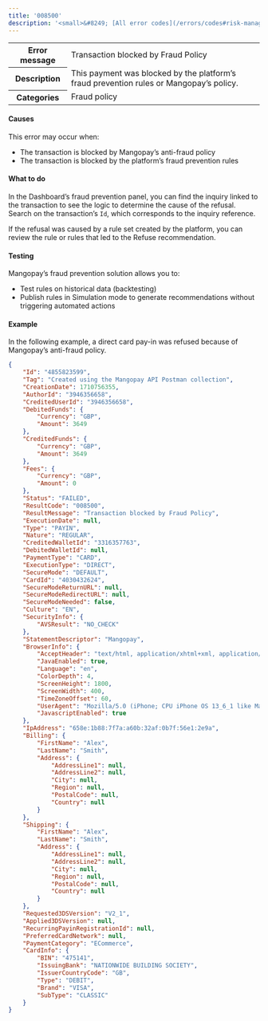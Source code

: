 ```yaml
---
title: '008500'  
description: '<small>&#8249; [All error codes](/errors/codes#risk-management)</small>'
---
```

  
<table>
    <tbody>
        <tr>
            <th class="header"><strong>Error message</strong></th>
            <td class="table-content">Transaction blocked by Fraud Policy</td>
        </tr>
        <tr>
            <th class="header"><strong>Description</strong></th>
            <td class="table-content">This payment was blocked by the platform’s fraud prevention rules or Mangopay’s policy.</td>
        </tr>
        <tr>
            <th class="header"><strong>Categories</strong></th>
            <td class="table-content">  
<div class="label">Fraud policy</div>
</td>
        </tr>
    </tbody>
</table>  

#### Causes  

This error may occur when:  
- The transaction is blocked by Mangopay’s anti-fraud policy  
- The transaction is blocked by the platform’s fraud prevention rules  

#### What to do  

In the Dashboard’s fraud prevention panel, you can find the inquiry linked to the transaction to see the logic to determine the cause of the refusal. Search on the transaction’s `Id`, which corresponds to the inquiry reference.  

If the refusal was caused by a rule set created by the platform, you can review the rule or rules that led to the Refuse recommendation.   

#### Testing  

Mangopay’s fraud prevention solution allows you to:  
- Test rules on historical data (backtesting)  
- Publish rules in Simulation mode to generate recommendations without triggering automated actions  

#### Example  

In the following example, a direct card pay-in was refused because of Mangopay’s anti-fraud policy.  
```json API response
{
    "Id": "4855823599",
    "Tag": "Created using the Mangopay API Postman collection",
    "CreationDate": 1710756355,
    "AuthorId": "3946356658",
    "CreditedUserId": "3946356658",
    "DebitedFunds": {
        "Currency": "GBP",
        "Amount": 3649
    },
    "CreditedFunds": {
        "Currency": "GBP",
        "Amount": 3649
    },
    "Fees": {
        "Currency": "GBP",
        "Amount": 0
    },
    "Status": "FAILED",
    "ResultCode": "008500",
    "ResultMessage": "Transaction blocked by Fraud Policy",
    "ExecutionDate": null,
    "Type": "PAYIN",
    "Nature": "REGULAR",
    "CreditedWalletId": "3316357763",
    "DebitedWalletId": null,
    "PaymentType": "CARD",
    "ExecutionType": "DIRECT",
    "SecureMode": "DEFAULT",
    "CardId": "4030432624",
    "SecureModeReturnURL": null,
    "SecureModeRedirectURL": null,
    "SecureModeNeeded": false,
    "Culture": "EN",
    "SecurityInfo": {
        "AVSResult": "NO_CHECK"
    },
    "StatementDescriptor": "Mangopay",
    "BrowserInfo": {
        "AcceptHeader": "text/html, application/xhtml+xml, application/xml;q=0.9, /;q=0.8",
        "JavaEnabled": true,
        "Language": "en",
        "ColorDepth": 4,
        "ScreenHeight": 1800,
        "ScreenWidth": 400,
        "TimeZoneOffset": 60,
        "UserAgent": "Mozilla/5.0 (iPhone; CPU iPhone OS 13_6_1 like Mac OS X) AppleWebKit/605.1.15 (KHTML, like Gecko) Mobile/15E148",
        "JavascriptEnabled": true
    },
    "IpAddress": "658e:1b88:7f7a:a60b:32af:0b7f:56e1:2e9a",
    "Billing": {
        "FirstName": "Alex",
        "LastName": "Smith",
        "Address": {
            "AddressLine1": null,
            "AddressLine2": null,
            "City": null,
            "Region": null,
            "PostalCode": null,
            "Country": null
        }
    },
    "Shipping": {
        "FirstName": "Alex",
        "LastName": "Smith",
        "Address": {
            "AddressLine1": null,
            "AddressLine2": null,
            "City": null,
            "Region": null,
            "PostalCode": null,
            "Country": null
        }
    },
    "Requested3DSVersion": "V2_1",
    "Applied3DSVersion": null,
    "RecurringPayinRegistrationId": null,
    "PreferredCardNetwork": null,
    "PaymentCategory": "ECommerce",
    "CardInfo": {
        "BIN": "475141",
        "IssuingBank": "NATIONWIDE BUILDING SOCIETY",
        "IssuerCountryCode": "GB",
        "Type": "DEBIT",
        "Brand": "VISA",
        "SubType": "CLASSIC"
    }
}
```